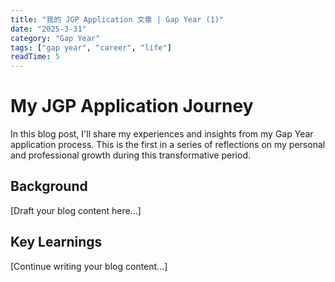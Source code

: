 ```yaml
---
title: "我的 JGP Application 文章 | Gap Year (1)"
date: "2025-3-31"
category: "Gap Year"
tags: ["gap year", "career", "life"]
readTime: 5
---
```


# My JGP Application Journey

In this blog post, I'll share my experiences and insights from my Gap Year application process. This is the first in a series of reflections on my personal and professional growth during this transformative period.

## Background

[Draft your blog content here...]

## Key Learnings

[Continue writing your blog content...]
